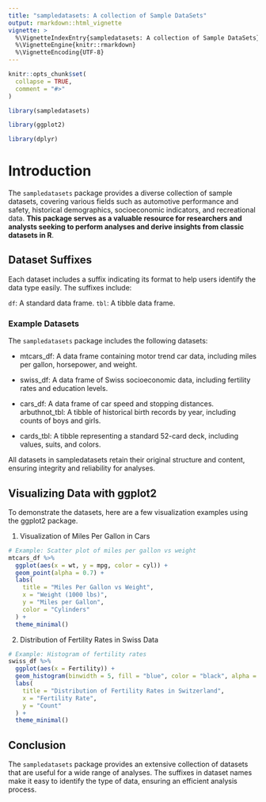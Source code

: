 ```yaml
---
title: "sampledatasets: A collection of Sample DataSets"
output: rmarkdown::html_vignette
vignette: >
  %\VignetteIndexEntry{sampledatasets: A collection of Sample DataSets}
  %\VignetteEngine{knitr::rmarkdown}
  %\VignetteEncoding{UTF-8}
---
```


```r
knitr::opts_chunk$set(
  collapse = TRUE,
  comment = "#>"
)
```

```r
library(sampledatasets)

library(ggplot2)

library(dplyr)

```

# Introduction

The `sampledatasets` package provides a diverse collection of sample datasets, covering various fields such as automotive performance and safety, historical demographics, socioeconomic indicators, and recreational data. **This package serves as a valuable resource for researchers and analysts seeking to perform analyses and derive insights from classic datasets in R**.

## Dataset Suffixes

Each dataset includes a suffix indicating its format to help users identify the data type easily. The suffixes include:

`df`: A standard data frame.
`tbl`: A tibble data frame.

### Example Datasets

The `sampledatasets` package includes the following datasets:

- mtcars_df: A data frame containing motor trend car data, including miles per gallon, horsepower, and weight.

- swiss_df: A data frame of Swiss socioeconomic data, including fertility rates and education levels.

- cars_df: A data frame of car speed and stopping distances.
arbuthnot_tbl: A tibble of historical birth records by year, including counts of boys and girls.

- cards_tbl: A tibble representing a standard 52-card deck, including values, suits, and colors.

All datasets in sampledatasets retain their original structure and content, ensuring integrity and reliability for analyses.

## Visualizing Data with ggplot2

To demonstrate the datasets, here are a few visualization examples using the ggplot2 package.

1. Visualization of Miles Per Gallon in Cars

```r

# Example: Scatter plot of miles per gallon vs weight
mtcars_df %>%
  ggplot(aes(x = wt, y = mpg, color = cyl)) +
  geom_point(alpha = 0.7) +
  labs(
    title = "Miles Per Gallon vs Weight",
    x = "Weight (1000 lbs)",
    y = "Miles per Gallon",
    color = "Cylinders"
  ) +
  theme_minimal()


```


2. Distribution of Fertility Rates in Swiss Data

```r

# Example: Histogram of fertility rates
swiss_df %>%
  ggplot(aes(x = Fertility)) +
  geom_histogram(binwidth = 5, fill = "blue", color = "black", alpha = 0.7) +
  labs(
    title = "Distribution of Fertility Rates in Switzerland",
    x = "Fertility Rate",
    y = "Count"
  ) +
  theme_minimal()


```


## Conclusion

The `sampledatasets` package provides an extensive collection of datasets that are useful for a wide range of analyses. The suffixes in dataset names make it easy to identify the type of data, ensuring an efficient analysis process.

<div class="tocify-extend-page" data-unique="tocify-extend-page" style="height: 0;"></div>
